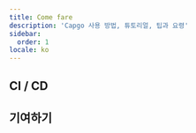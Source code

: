 ```yaml
---
title: Come fare
description: 'Capgo 사용 방법, 튜토리얼, 팁과 요령'
sidebar:
  order: 1
locale: ko
---
```



<LinkCard
	title="Capgo에서 버전이 작동하는 방식"
	description="capgoapp"
	href="https://capgoapp/blog/how-version-work-in-capgo/"
/>

<LinkCard
	title="Capgo에서 주요 버전을 릴리스하는 방법"
	description="capgoapp"
	href="https://capgoapp/blog/how-to-release-major-version-in-capgo/"
/>

<LinkCard
	title="특정 사용자나 그룹에게 특정 업데이트를 보내는 방법"
	description="capgoapp"
	href="https://capgoapp/blog/how-to-send-specific-version-to-users/"
/>


## CI / CD


<LinkCard
	title="GitHub Actions로 자동 빌드 및 릴리스"
	description="capgoapp"
	href="https://capgoapp/blog/how-version-work-in-capgo/"
/>

<LinkCard
	title="GitHub Actions로 개발 및 프로덕션 빌드 관리"
	description="capgoapp"
	href="https://capgoapp/blog/automatic-build-and-release-with-github-actions/"
/>

## 기여하기


<LinkCard
	title="Capgo 오픈소스에 기여하기"
	description="githubcom"
	href="https://githubcom/Cap-go/capgo/blob/main/CONTRIBUTINGmd"
/>